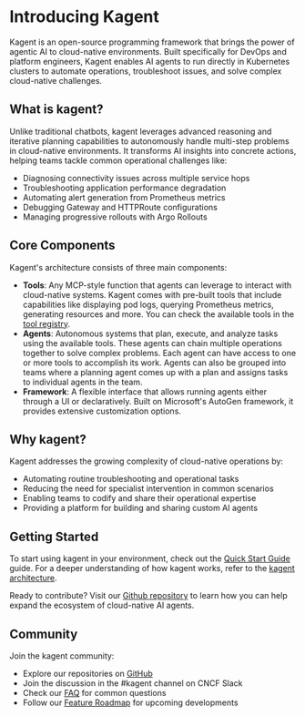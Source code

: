 # Introducing Kagent

Kagent is an open-source programming framework that brings the power of agentic AI to cloud-native environments. Built specifically for DevOps and platform engineers, Kagent enables AI agents to run directly in Kubernetes clusters to automate operations, troubleshoot issues, and solve complex cloud-native challenges.

## What is kagent?

Unlike traditional chatbots, kagent leverages advanced reasoning and iterative planning capabilities to autonomously handle multi-step problems in cloud-native environments. It transforms AI insights into concrete actions, helping teams tackle common operational challenges like:

- Diagnosing connectivity issues across multiple service hops
- Troubleshooting application performance degradation
- Automating alert generation from Prometheus metrics
- Debugging Gateway and HTTPRoute configurations
- Managing progressive rollouts with Argo Rollouts

## Core Components

Kagent's architecture consists of three main components:

- **Tools**: Any MCP-style function that agents can leverage to interact with cloud-native systems. Kagent comes with pre-built tools that include capabilities like displaying pod logs, querying Prometheus metrics, generating resources and more. You can check the available tools in the [tool registry](/tools).
- **Agents**: Autonomous systems that plan, execute, and analyze tasks using the available tools. These agents can chain multiple operations together to solve complex problems. Each agent can have access to one or more tools to accomplish its work. Agents can also be grouped into teams where a planning agent comes up with a plan and assigns tasks to individual agents in the team.
- **Framework**: A flexible interface that allows running agents either through a UI or declaratively. Built on Microsoft's AutoGen framework, it provides extensive customization options.

## Why kagent?

Kagent addresses the growing complexity of cloud-native operations by:

- Automating routine troubleshooting and operational tasks
- Reducing the need for specialist intervention in common scenarios
- Enabling teams to codify and share their operational expertise
- Providing a platform for building and sharing custom AI agents

## Getting Started

To start using kagent in your environment, check out the [Quick Start Guide](/docs/introdcution/quickstart) guide. For a deeper understanding of how kagent works, refer to the [kagent architecture](/docs/concepts/architecture).

Ready to contribute? Visit our [Github repository](https://github.com/kagent-dev) to learn how you can help expand the ecosystem of cloud-native AI agents.

## Community

Join the kagent community:
- Explore our repositories on [GitHub](https://github.com/kagent-dev)
- Join the discussion in the #kagent channel on CNCF Slack
- Check our [FAQ](/docs/resources/faq) for common questions
- Follow our [Feature Roadmap](https://github.com/kagent-dev/kagent/blob/main/README.md#roadmap) for upcoming developments
